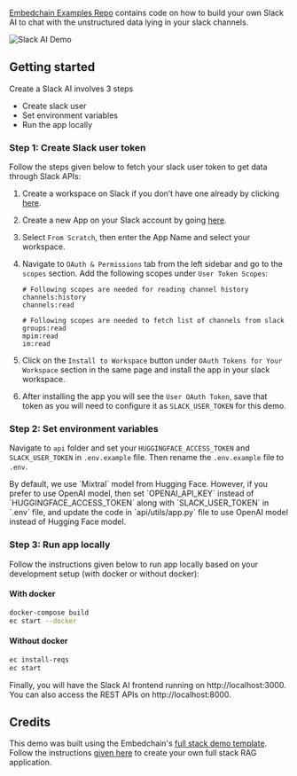 [Embedchain Examples Repo](https://github.com/embedchain/examples) contains code on how to build your own Slack AI to chat with the unstructured data lying in your slack channels.

![Slack AI Demo](/images/slack-ai.png)

## Getting started

Create a Slack AI involves 3 steps

* Create slack user
* Set environment variables
* Run the app locally

### Step 1: Create Slack user token

Follow the steps given below to fetch your slack user token to get data through Slack APIs:

1. Create a workspace on Slack if you don’t have one already by clicking [here](https://slack.com/intl/en-in/).
2. Create a new App on your Slack account by going [here](https://api.slack.com/apps).
3. Select `From Scratch`, then enter the App Name and select your workspace.
4. Navigate to `OAuth & Permissions` tab from the left sidebar and go to the `scopes` section. Add the following scopes under `User Token Scopes`:

    ```
    # Following scopes are needed for reading channel history
    channels:history
    channels:read

    # Following scopes are needed to fetch list of channels from slack
    groups:read
    mpim:read
    im:read
    ```

5. Click on the `Install to Workspace` button under `OAuth Tokens for Your Workspace` section in the same page and install the app in your slack workspace.
6. After installing the app you will see the `User OAuth Token`, save that token as you will need to configure it as `SLACK_USER_TOKEN` for this demo.

### Step 2: Set environment variables

Navigate to `api` folder and set your `HUGGINGFACE_ACCESS_TOKEN` and `SLACK_USER_TOKEN` in `.env.example` file. Then rename the `.env.example` file to `.env`.


<Note>
By default, we use `Mixtral` model from Hugging Face. However, if you prefer to use OpenAI model, then set `OPENAI_API_KEY` instead of `HUGGINGFACE_ACCESS_TOKEN` along with `SLACK_USER_TOKEN` in `.env` file, and update the code in `api/utils/app.py` file to use OpenAI model instead of Hugging Face model.
</Note>

### Step 3: Run app locally

Follow the instructions given below to run app locally based on your development setup (with docker or without docker):

#### With docker

```bash
docker-compose build
ec start --docker
```

#### Without docker

```bash
ec install-reqs
ec start
```

Finally, you will have the Slack AI frontend running on http://localhost:3000. You can also access the REST APIs on http://localhost:8000.

## Credits

This demo was built using the Embedchain's [full stack demo template](https://docs.embedchain.ai/get-started/full-stack). Follow the instructions [given here](https://docs.embedchain.ai/get-started/full-stack) to create your own full stack RAG application.
